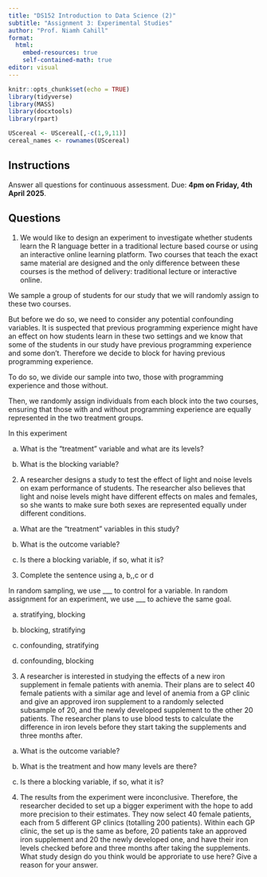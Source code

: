 ```yaml
---
title: "DS152 Introduction to Data Science (2)"
subtitle: "Assignment 3: Experimental Studies"
author: "Prof. Niamh Cahill"
format: 
  html:
    embed-resources: true
    self-contained-math: true
editor: visual
---
```


```r
knitr::opts_chunk$set(echo = TRUE)
library(tidyverse)
library(MASS)
library(docxtools)
library(rpart)

UScereal <- UScereal[,-c(1,9,11)]
cereal_names <- rownames(UScereal)
```


## Instructions

Answer all questions for continuous assessment. Due: **4pm on Friday, 4th April 2025**.



## Questions

1. We would like to design an experiment to investigate whether students learn the R language better in a traditional lecture based course or using an interactive online learning platform. Two courses that teach the exact same material are designed and the only difference between these courses is the method of delivery: traditional lecture or interactive online.

We sample a group of students for our study that we will randomly assign to these two courses.

But before we do so, we need to consider any potential confounding variables. It is suspected that previous programming experience might have an effect on how students learn in these two settings and we know that some of the students in our study have previous programming experience and some don’t. Therefore we decide to block for having previous programming experience.

To do so, we divide our sample into two, those with programming experience and those without.

Then, we randomly assign individuals from each block into the two courses, ensuring that those with and without programming experience are equally represented in the two treatment groups.

In this experiment

a. What is the "treatment" variable and what are its levels? 

b. What is the blocking variable? 

2. A researcher designs a study to test the effect of light and noise levels on exam performance of students. The researcher also believes that light and noise levels might have different effects on males and females, so she wants to make sure both sexes are represented equally under different conditions.

a. What are the "treatment" variables in this study? 

b. What is the outcome variable? 

c. Is there a blocking variable, if so, what it is? 


3. Complete the sentence using a, b,,c or d

In random sampling, we use ___ to control for a variable. In random assignment for an experiment, we use ___ to achieve the same goal.

a. stratifying, blocking

b. blocking, stratifying

c. confounding, stratifying

d. confounding, blocking



3. A researcher is interested in studying the effects of a new iron supplement in female patients with anemia. Their plans are to select 40 female patients with a similar age and level of anemia from a GP clinic and give an approved iron supplement to a randomly selected subsample of 20, and the newly developed supplement to the other 20 patients. The researcher plans to use blood tests to calculate the difference in iron levels before they start taking the supplements and three months after. 


a. What is the outcome variable? 

b. What is the treatment and how many levels are there? 

c. Is there a blocking variable, if so, what it is? 


4. The results from the experiment were inconclusive. Therefore, the researcher decided to set up a bigger experiment with the hope to add more precision to their estimates. They now select 40 female patients, each from 5 different GP clinics (totalling 200 patients). Within each GP clinic, the set up is the same as before, 20 patients take an approved iron supplement and 20 the newly developed one, and have their iron levels checked before and three months after taking the supplements. What study design do you think would be approriate to use here? Give a reason for your answer. 


